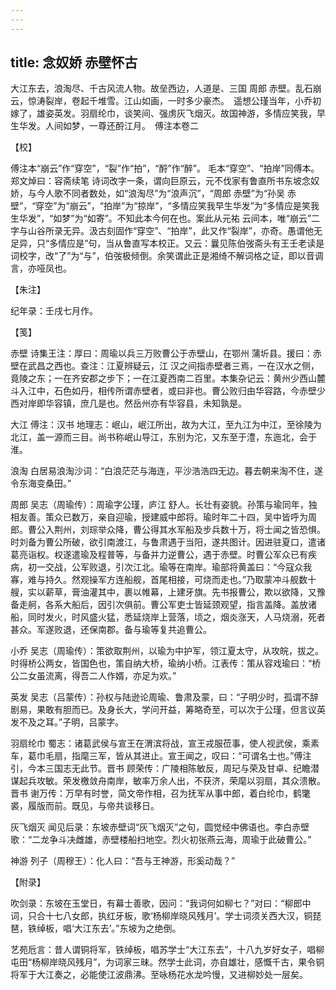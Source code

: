 ```yaml
---
---
---
```

title: 念奴娇 赤壁怀古
---







大江东去，浪淘尽、千古风流人物。故垒西边，人道是、三国 周郎 赤壁。乱石崩云，惊涛裂岸，卷起千堆雪。江山如画，一时多少豪杰。　遥想公瑾当年，小乔初嫁了，雄姿英发。羽扇纶巾，谈笑间、强虏灰飞烟灭。故国神游，多情应笑我，早生华发。人间如梦，一尊还酹江月。　傅注本卷二





【校】


傅注本“崩云”作“穿空”，“裂”作“拍”，“酹”作“醉”。 毛本“穿空”、“拍岸”同傅本。 郑文焯曰：容斋续笔 诗词改字一条，谓向巨原云，元不伐家有鲁直所书东坡念奴娇，与今人歌不同者数处，如“浪淘尽”为“浪声沉”，“周郎 赤壁”为“孙吴 赤壁”，“穿空”为“崩云”，“拍岸”为“掠岸”，“多情应笑我早生华发”为“多情应是笑我生华发”，“如梦”为“如寄”。不知此本今何在也。案此从元祐 云间本，唯“崩云”二字与山谷所录无异。汲古刻固作“穿空”、“拍岸”，此又作“裂岸”，亦奇。愚谓他无足异，只“多情应是”句，当从鲁直写本校正。又云：曩见陈伯弢斋头有王壬老读是词校字，改“了”为“与”，伯弢极倾倒。余笑谓此正是湘绮不解词格之证，即以音调言，亦哑凤也。





【朱注】


纪年录：壬戌七月作。





【笺】


赤壁 诗集王注：厚曰：周瑜以兵三万败曹公于赤壁山，在鄂州 蒲圻县。援曰：赤壁在武昌之西也。查注：江夏辨疑云，江 汉之间指赤壁者三焉，一在汉水之侧，竟陵之东；一在齐安郡之步下；一在江夏西南二百里。本集杂记云：黄州少西山麓斗入江中，石色如丹，相传所谓赤壁者，或曰非也。曹公败归由华容路，今赤壁少西对岸即华容镇，庶几是也。然岳州亦有华容县，未知孰是。

大江 傅注：汉书 地理志：岷山，岷江所出，故为大江，至九江为中江，至徐陵为北江，盖一源而三目。尚书称岷山导江，东别为沱，又东至于澧，东迤北，会于淮。

浪淘 白居易浪淘沙词：“白浪茫茫与海连，平沙浩浩四无边。暮去朝来淘不住，遂令东海变桑田。”

周郎 吴志（周瑜传）：周瑜字公瑾，庐江 舒人。长壮有姿貌。孙策与瑜同年，独相友善。策众已数万，亲自迎瑜，授建威中郎将。瑜时年二十四，吴中皆呼为周郎。曹公入荆州，刘琮举众降，曹公得其水军船及步兵数十万，将士闻之皆恐惧。时刘备为曹公所破，欲引南渡江，与鲁肃遇于当阳，遂共图计。因进驻夏口，遣诸葛亮诣权。权遂遣瑜及程普等，与备并力逆曹公，遇于赤壁。时曹公军众已有疾病，初一交战，公军败退，引次江北。瑜等在南岸。瑜部将黄盖曰：“今寇众我寡，难与持久。然观操军方连船舰，首尾相接，可烧而走也。”乃取蒙冲斗舰数十艘，实以薪草，膏油灌其中，裹以帷幕，上建牙旗。先书报曹公，欺以欲降，又豫备走舸，各系大船后，因引次俱前。曹公军吏士皆延颈观望，指言盖降。盖放诸船，同时发火，时风盛火猛，悉延烧岸上营落，顷之，烟炎涨天，人马烧溺，死者甚众。军遂败退，还保南郡。备与瑜等复共追曹公。

小乔 吴志（周瑜传）：策欲取荆州，以瑜为中护军，领江夏太守，从攻皖，拔之。时得桥公两女，皆国色也，策自纳大桥，瑜纳小桥。江表传：策从容戏瑜曰：“桥公二女虽流离，得吾二人作婿，亦足为欢。”

英发 吴志（吕蒙传）：孙权与陆逊论周瑜、鲁肃及蒙，曰：“子明少时，孤谓不辞剧易，果敢有胆而已。及身长大，学问开益，筹略奇至，可以次于公瑾，但言议英发不及之耳。”子明，吕蒙字。

羽扇纶巾 蜀志：诸葛武侯与宣王在渭滨将战，宣王戎服莅事，使人视武侯，乘素车，葛巾毛扇，指麾三军，皆从其进止。宣王闻之，叹曰：“可谓名士也。”傅注引，今本三国志无此节。晋书 顾荣传：广陵相陈敏反，周玘与荣及甘卓、纪瞻潜谋起兵攻敏。荣发檄敛舟南岸，敏率万余人出，不获济，荣麾以羽扇，其众溃散。晋书 谢万传：万早有时誉，简文帝作相，召为抚军从事中郎，着白纶巾，鹤氅裘，履版而前。既见，与帝共谈移日。

灰飞烟灭 闻见后录：东坡赤壁词“灰飞烟灭”之句，圆觉经中佛语也。李白赤壁歌：“二龙争斗决雌雄，赤壁楼船扫地空。烈火初张燕云海，周瑜于此破曹公。”

神游 列子（周穆王）：化人曰：“吾与王神游，形奚动哉？”





【附录】


吹剑录：东坡在玉堂日，有幕士善歌，因问：“我词何如柳七？”对曰：“柳郎中词，只合十七八女郎，执红牙板，歌‘杨柳岸晓风残月’。学士词须关西大汉，铜琵琶，铁绰板，唱‘大江东去’。”东坡为之绝倒。

艺苑卮言：昔人谓铜将军，铁绰板，唱苏学士“大江东去”，十八九岁好女子，唱柳屯田“杨柳岸晓风残月”，为词家三昧。然学士此词，亦自雄壮，感慨千古，果令铜将军于大江奏之，必能使江波鼎沸。至咏杨花水龙吟慢，又进柳妙处一层矣。